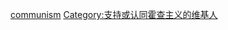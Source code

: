 {{Userbox-2
  |border-c=000000
    |id1=[[File:Enver hoxha - white background.jpg|50px]]
  |info=这个用户支持或认同'''[[霍查主义]]'''。
  |info-c=#B22222
|id2= 打倒毛修
    }}<includeonly>[[Category:支持或认同霍查主义的维基人|{{PAGENAME}}]]</includeonly><noinclude>
[[Category:政治團體用戶框模板|communism]]
</noinclude>

[[Category:支持或认同霍查主义的维基人]]